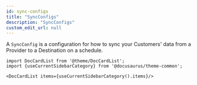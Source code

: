 ```yaml
---
id: sync-configs
title: "SyncConfigs"
description: "SyncConfigs"
custom_edit_url: null
---
```




A `SyncConfig` is a configuration for how to sync your Customers' data from a Provider to a Destination on a schedule.



```mdx-code-block
import DocCardList from '@theme/DocCardList';
import {useCurrentSidebarCategory} from '@docusaurus/theme-common';

<DocCardList items={useCurrentSidebarCategory().items}/>
```
      
